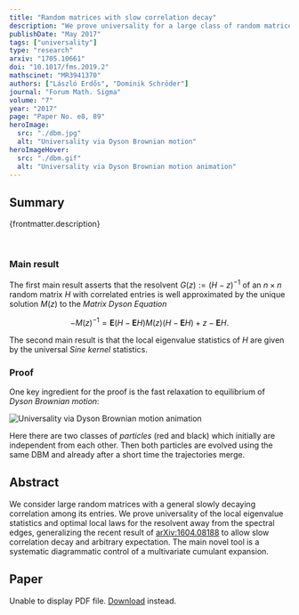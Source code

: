 ```yaml
---
title: "Random matrices with slow correlation decay"
description: "We prove universality for a large class of random matrices with correlated entries. This very general result has been used numerous times, also in more applied research."
publishDate: "May 2017"
tags: ["universality"]
type: "research"
arxiv: "1705.10661"
doi: "10.1017/fms.2019.2"
mathscinet: "MR3941370"
authors: ["László Erdős", "Dominik Schröder"]
journal: "Forum Math. Sigma"
volume: "7"
year: "2017"
page: "Paper No. e8, 89"
heroImage:
  src: "./dbm.jpg"
  alt: "Universality via Dyson Brownian motion"
heroImageHover:
  src: "./dbm.gif"
  alt: "Universality via Dyson Brownian motion animation"
---
```



## Summary

{frontmatter.description}

<br />

### Main result

The first main result asserts that the resolvent $G(z):=(H-z)^{-1}$ of an $n\times n$ random matrix $H$ with correlated entries is well approximated by the unique solution $M(z)$ to the _Matrix Dyson Equation_

$$
-M(z)^{-1} = \mathbf{E} (H-\mathbf E H) M(z) (H-\mathbf E H) + z - \mathbf E H.
$$

The second main result is that the local eigenvalue statistics of $H$ are given by the universal _Sine kernel_ statistics.

### Proof

One key ingredient for the proof is the fast relaxation to equilibrium of _Dyson Brownian motion_:

![Universality via Dyson Brownian motion animation](./dbm.gif)

Here there are two classes of _particles_ (red and black) which initially are independent from each other. Then both particles are evolved using the same DBM and already after a short time the trajectories merge.

## Abstract

We consider large random matrices with a general slowly decaying correlation among its entries. We prove universality of the local eigenvalue statistics and optimal local laws for the resolvent away from the spectral edges, generalizing the recent result of [arXiv:1604.08188](https://arxiv.com/abs/1604.08188) to allow slow correlation decay and arbitrary expectation. The main novel tool is a systematic diagrammatic control of a multivariate cumulant expansion.

## Paper

<object data={paper} type="application/pdf" width="100%" height="800px">
	<p>
		Unable to display PDF file.
		<a href={`https://arxiv.com/pdf/${frontmatter.arxiv}.pdf`}>Download</a>
		instead.
	</p>
</object>
